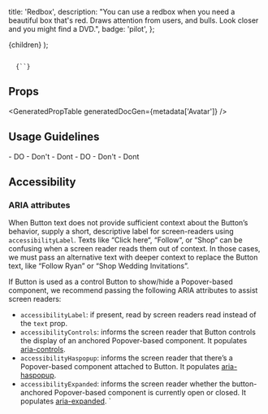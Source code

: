 
  title: 'Redbox',
  description:
    "You can use a redbox when you need a beautiful box that's red. Draws attention from users, and bulls. Look closer and you might find a DVD.",
  badge: 'pilot',
};

  <MarkdownPage meta={meta}>{children}</MarkdownPage>
);

<Code cardSize="lg" showCode={false}>
  {`<Box
    column={6}
    height={30}
    width={30}
    color="red"
    display="inlineBlock"
    borderStyle="sm"
  ></Box>`}
</Code>

## Props

<GeneratedPropTable generatedDocGen={metadata['Avatar']} />

## Usage Guidelines

<Do type="When to Use" />
- DO 
- Don't 
- Dont

<Dont type="When not to Use" />
- DO 
- Don't 
- Dont

<Card cardSize="md" showCode={false} type="do">
  <Box
    column={6}
    height={30}
    width={30}
    color="red"
    display="inlineBlock"
    borderStyle="sm"
  ></Box>
</Card>

## Accessibility

### ARIA attributes

When Button text does not provide sufficient context about the Button’s behavior, supply a short, descriptive label for screen-readers using `accessibilityLabel`.
Texts like “Click here“, “Follow“, or “Shop“ can be confusing when a screen reader reads them out of context. In those cases, we must pass an alternative text with deeper context to replace the Button text, like “Follow Ryan” or “Shop Wedding Invitations”.

If Button is used as a control Button to show/hide a Popover-based component, we recommend passing the following ARIA attributes to assist screen readers:

- `accessibilityLabel`: if present, read by screen readers read instead of the `text` prop.
- `accessibilityControls`: informs the screen reader that Button controls the display of an anchored Popover-based component. It populates [aria-controls](https://www.w3.org/TR/wai-aria-practices/examples/menu-button/menu-button-links.html).
- `accessibilityHaspopup`: informs the screen reader that there’s a Popover-based component attached to Button. It populates [aria-haspopup](https://www.w3.org/TR/wai-aria-practices/examples/menu-button/menu-button-links.html).
- `accessibilityExpanded`: informs the screen reader whether the button-anchored Popover-based component is currently open or closed. It populates [aria-expanded](https://www.w3.org/TR/wai-aria-practices/examples/menu-button/menu-button-links.html).
  `
